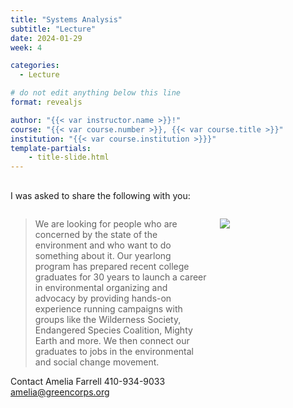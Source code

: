 ```yaml
---
title: "Systems Analysis"
subtitle: "Lecture"
date: 2024-01-29 
week: 4

categories: 
  - Lecture

# do not edit anything below this line
format: revealjs

author: "{{< var instructor.name >}}!"
course: "{{< var course.number >}}, {{< var course.title >}}"
institution: "{{< var course.institution >}}}"
template-partials:
    - title-slide.html
---
```


## {.smaller}

I was asked to share the following with you:

:::: {.columns}
::: {.column width="65%"}
> We are looking for people who are concerned by the state of the environment and who want to do something about it. Our yearlong program has prepared recent college graduates for 30 years to launch a career in environmental organizing and advocacy by providing hands-on experience running campaigns with groups like the Wilderness Society, Endangered Species Coalition, Mighty Earth and more. We then connect our graduates to jobs in the environmental and social change movement.

Contact Amelia Farrell 410-934-9033 [amelia@greencorps.org](mailto:amelia@greencorps.org)
:::
::: {.column width="35%"}
![](../_assets/img/gc-coffee-chat-2024.jpg)
:::
::::